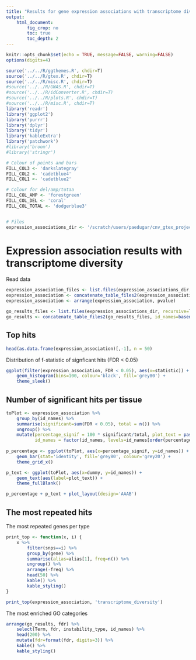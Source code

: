 ```yaml
---
title: "Results for gene expression associations with transcriptome diversity"
output:
    html_document:
        fig_crop: no
        toc: true
        toc_depth: 2
---
```


```r
knitr::opts_chunk$set(echo = TRUE, message=FALSE, warning=FALSE)
options(digits=4)
```

```r
source('../../R/ggthemes.R', chdir=T)
source('../../R/gtex.R', chdir=T)
source('../../R/misc.R', chdir=T)
#source('../../R/GWAS.R', chdir=T)
#source('../../R/idConverter.R', chdir=T)
#source('../../R/plots.R', chdir=T)
#source('../../R/misc.R', chdir=T)
library('readr')
library('ggplot2')
library('purrr')
library('dplyr')
library('tidyr')
library('kableExtra')
library('patchwork')
#library('broom')
#library('stringr')
```

```r
# Colour of points and bars
FILL_COL3 <- 'darkslategray'
FILL_COL2 <- 'cadetblue4'
FILL_COL1 <- 'cadetblue2'

# Colour for del/amp/totaa
FILL_COL_AMP <- 'forestgreen'
FILL_COL_DEL <- 'coral'
FILL_COL_TOTAL <- 'dodgerblue3'


# Files
expression_associations_dir <- '/scratch/users/paedugar/cnv_gtex_project/transcriptome_diversity/expression_associations/'
```


# Expression association results with transcriptome diversity

Read data
```r
expression_association_files <- list.files(expression_associations_dir, recursive=T, full=T, pattern='ignificant.txt.gz$')
expression_association <- concatenate_table_files2(expression_association_files, id_names=basename(dirname(expression_association_files)))
expression_association <- arrange(expression_association, pvalue)

go_results_files <- list.files(expression_associations_dir, recursive=T, full=T, pattern='GO_results.txt$')
go_results <- concatenate_table_files2(go_results_files, id_names=basename(dirname(go_results_files)), col_types=cols(result1=col_character()))
```

## Top hits

```r
head(as.data.frame(expression_association)[,-1], n = 50)
```

Distribution of f-statistic of signficant hits (FDR < 0.05)

```r
ggplot(filter(expression_association, FDR < 0.05), aes(x=statistic)) +
    geom_histogram(bins=100, colour='black', fill='grey80') +
    theme_sleek()
```

## Number of significant hits per tissue
```r
toPlot <- expression_association %>%
    group_by(id_names) %>%
    summarise(significant=sum(FDR < 0.05), total = n()) %>%
    ungroup() %>%
    mutate(percentage_signif = 100 * significant/total, plot_text = paste(significant, '/', total), dummy='a',
           id_names = factor(id_names, levels=id_names[order(percentage_signif)]))
    
p_percentage <- ggplot(toPlot, aes(x=percentage_signif, y=id_names)) +
    geom_bar(stat='identity', fill='grey80', colour='grey20') +
    theme_grid_x() 

p_text <- ggplot(toPlot, aes(x=dummy, y=id_names)) +
    geom_text(aes(label=plot_text)) +
    theme_fullBlank()

p_percentage + p_text + plot_layout(design='AAAB')
```





## The most repeated hits 

The most repeated genes per type

```r
print_top <- function(x, i) {
    x %>%
        filter(snps==i) %>%
        group_by(gene) %>%
        summarise(alias=alias[1], freq=n()) %>%
        ungroup() %>%
        arrange(-freq) %>%
        head(50) %>%
        kable() %>%
        kable_styling()
}

print_top(expression_association, 'transcriptome_diversity')
```

The most enriched GO categories

```r
arrange(go_results, fdr) %>%
    select(Term, fdr, instability_type, id_names) %>%
    head(200) %>%
    mutate(fdr=format(fdr, digits=3)) %>%
    kable() %>%
    kable_styling()
```

<!--
Save tables for GOrilla, ordered by hits per type

```r
save_GOrilla <- function(x, i, file_name) {
    x <- x %>%
        filter(snps==i) %>%
        group_by(gene) %>%
        summarise(alias=alias[1], freq=n()) %>%
        ungroup() %>%
        arrange(-freq)
    
    top <- x %>% 
        filter(freq >= 3)
    
    
    bottom <- x %>% 
        filter(freq < 3)
    
    print(i)
    print(paste('Genes in positive group: ', nrow(top)))
    print(paste('Genes in negative group: ', nrow(bottom)))
    
    writeLines(top$gene, con=paste0(file_name, '.positive'))
    writeLines(bottom$gene, con=paste0(file_name, '.negative'))
    
    writeLines(top$alias[!is.na(top$alias)], con=paste0(file_name, '.alias.positive'))
    writeLines(bottom$gene[!is.na(bottom$alias)], con=paste0(file_name, '.alias.negative'))
}

save_GOrilla(expression_association, 'total', './GWAS_hits_whole_genome_CNV_expression_association_strategy_GOrilla_total.txt')
save_GOrilla(expression_association, 'amplification', './GWAS_hits_whole_genome_CNV_expression_association_strategy_GOrilla_amplification.txt')
save_GOrilla(expression_association, 'deletion', './GWAS_hits_whole_genome_CNV_expression_association_strategy_GOrilla_deletion.txt')
```

According to GOrilla those genes who are found to be associated with genomic instability in at least 3 tissues are enriched on:

For deletion instability:

- RNA splicing, via transesterification reactions (FDR = 1.74E-9)
- Cellular aromatic compound metabolic process (FDR = 2.51E-4)
- Histone modificiation (FDR = 3.5E-3)
  
For amplification instability:

- generation of precursor metabolites and energy (FDR = 1.69E-9)
- Response to cytokine (FDR = 1.03E-7)
- NADH dehydrogenase complex assembly (FDR = 1.49E-7)
- Ras protein signal transduction (FDR = 4.01E-4)

-->
